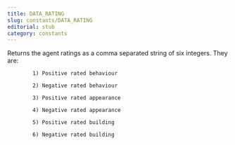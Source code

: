 ```yaml
---
title: DATA_RATING
slug: constants/DATA_RATING
editorial: stub
category: constants
---
```


<LSLConstant
	name="DATA_RATING"
	type="integer"
	value="4"
/>

Returns the agent ratings as a comma separated string of six integers. They are:

			1) Positive rated behaviour

			2) Negative rated behaviour

			3) Positive rated appearance

			4) Negative rated appearance

			5) Positive rated building

			6) Negative rated building
